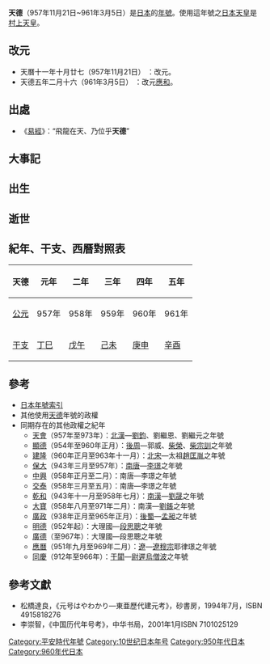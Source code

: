 {{japanese|japanese=天徳|kana=てんとく|romaji=Tentoku}}

'''天德'''（957年11月21日~961年3月5日）是[[日本|日本]]的[[年號|年號]]。使用這年號之[[日本天皇|日本天皇]]是[[村上天皇|村上天皇]]。

==改元==
*天曆十一年十月廿七（957年11月21日） ：改元。
*天德五年二月十六（961年3月5日） ：改元[[應和|應和]]。

==出處==
*《[[易經|易經]]》：“飛龍在天、乃位乎'''天德'''”

==大事記==

==出生==

==逝世==

==紀年、干支、西曆對照表==

{| class="wikitable"  style="text-align:center;"
!天德!!元年!!二年!!三年!!四年!!五年
|-
![[公元|公元]]
|957年||958年||959年||960年||961年
|-
![[干支|干支]]
|[[丁巳|丁巳]]||[[戊午|戊午]]||[[己未|己未]]||[[庚申|庚申]]||[[辛酉|辛酉]]
|}

==參考==
*[[日本年號索引|日本年號索引]]
*其他使用[[天德|天德]]年號的政權
*同期存在的其他政權之紀年
**[[天會_(劉鈞)|天會]]（957年至973年）：[[北漢|北漢]]—[[劉鈞|劉鈞]]、劉繼恩、劉繼元之年號
**[[顯德|顯德]]（954年至960年正月）：[[後周|後周]]—郭威、[[柴榮|柴榮]]、[[柴宗訓|柴宗訓]]之年號
**[[建隆|建隆]]（960年正月至963年十一月）：[[北宋|北宋]]—太祖[[趙匡胤|趙匡胤]]之年號
**[[保大_(李璟)|保大]]（943年三月至957年）：[[南唐|南唐]]—[[李璟|李璟]]之年號
**[[中興_(李璟)|中興]]（958年正月至二月）：南唐—李璟之年號
**[[交泰|交泰]]（958年三月至五月）：南唐—李璟之年號
**[[乾和|乾和]]（943年十一月至958年七月）：[[南漢|南漢]]—[[劉晟|劉晟]]之年號
**[[大寶_(劉鋹)|大寶]]（958年八月至971年二月）：南漢—[[劉鋹|劉鋹]]之年號
**[[廣政_(孟昶)|廣政]]（938年正月至965年正月）：[[後蜀|後蜀]]—[[孟昶|孟昶]]之年號
**[[明德_(段思聰)|明德]]（952年起）：大理國—[[段思聰|段思聰]]之年號
**[[廣德_(段思聰)|廣德]]（至967年）：大理國—段思聰之年號
**[[應曆|應曆]]（951年九月至969年二月）：[[遼朝|遼]]—[[遼穆宗|遼穆宗]]耶律璟之年號
**[[同慶_(尉遲烏僧波)|同慶]]（912年至966年）：[[于闐|于闐]]—[[尉遲烏僧波|尉遲烏僧波]]之年號

==參考文獻==
*松橋達良，《元号はやわかり—東亜歷代建元考》，砂書房，1994年7月，ISBN 4915818276
*李崇智，《中国历代年号考》，中华书局，2001年1月ISBN 7101025129

{{年号|[[天曆_(村上天皇)|天曆]]|[[日本年號|日本年號]]|[[應和|應和]]}}
{{平安時代年號}}
{{DEFAULTSORT:Tentoku}}

[[Category:平安時代年號|Category:平安時代年號]]
[[Category:10世纪日本年号|Category:10世纪日本年号]]
[[Category:950年代日本|Category:950年代日本]]
[[Category:960年代日本|Category:960年代日本]]